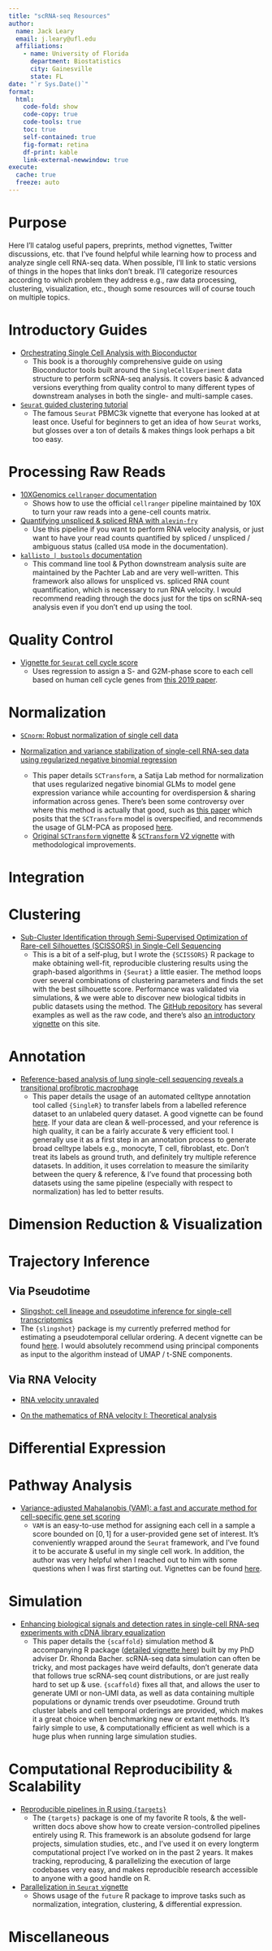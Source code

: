 ```yaml
---
title: "scRNA-seq Resources"
author:
  name: Jack Leary
  email: j.leary@ufl.edu
  affiliations:
    - name: University of Florida
      department: Biostatistics 
      city: Gainesville
      state: FL
date: "`r Sys.Date()`"
format:
  html:
    code-fold: show
    code-copy: true
    code-tools: true
    toc: true
    self-contained: true
    fig-format: retina
    df-print: kable
    link-external-newwindow: true
execute: 
  cache: true
  freeze: auto
---
```


# Purpose 

Here I'll catalog useful papers, preprints, method vignettes, Twitter discussions, etc. that I've found helpful while learning how to process and analyze single cell RNA-seq data. When possible, I'll link to static versions of things in the hopes that links don't break. I'll categorize resources according to which problem they address e.g., raw data processing, clustering, visualization, etc., though some resources will of course touch on multiple topics.  

# Introductory Guides 

- [Orchestrating Single Cell Analysis with Bioconductor](http://bioconductor.org/books/release/OSCA/)
  - This book is a thoroughly comprehensive guide on using Bioconductor tools built around the `SingleCellExperiment` data structure to perform scRNA-seq analysis. It covers basic & advanced versions everything from quality control to many different types of downstream analyses in both the single- and multi-sample cases. 
  
- [`Seurat` guided clustering tutorial](https://satijalab.org/seurat/articles/pbmc3k_tutorial.html)
  - The famous `Seurat` PBMC3k vignette that everyone has looked at at least once. Useful for beginners to get an idea of how `Seurat` works, but glosses over a ton of details & makes things look perhaps a bit too easy. 

# Processing Raw Reads 

- [10XGenomics `cellranger` documentation](https://support.10xgenomics.com/single-cell-gene-expression/software/pipelines/latest/installation)
  - Shows how to use the official `cellranger` pipeline maintained by 10X to turn your raw reads into a gene-cell counts matrix. 

- [Quantifying unspliced & spliced RNA with `alevin-fry`](https://combine-lab.github.io/alevin-fry-tutorials/2021/alevin-fry-velocity/)
  - Use this pipeline if you want to perform RNA velocity analysis, or just want to have your read counts quantified by spliced / unspliced / ambiguous status (called `USA` mode in the documentation).

- [`kallisto | bustools` documentation](https://www.kallistobus.tools)
  - This command line tool & Python downstream analysis suite are maintained by the Pachter Lab and are very well-written. This framework also allows for unspliced vs. spliced RNA count quantification, which is necessary to run RNA velocity. I would recommend reading through the docs just for the tips on scRNA-seq analysis even if you don't end up using the tool. 

# Quality Control 

- [Vignette for `Seurat` cell cycle score](https://satijalab.org/seurat/articles/cell_cycle_vignette.html)
  - Uses regression to assign a S- and G2M-phase score to each cell based on human cell cycle genes from [this 2019 paper](https://doi.org/10.1126/science.aad0501). 

# Normalization 

- [`SCnorm`: Robust normalization of single cell data](https://doi.org/10.1038/nmeth.4263)

- [Normalization and variance stabilization of single-cell RNA-seq data using regularized negative binomial regression](https://doi.org/10.1186/s13059-019-1874-1)
  - This paper details `SCTransform`, a Satija Lab method for normalization that uses regularized negative binomial GLMs to model gene expression variance while accounting for overdispersion & sharing information across genes. There's been some controversy over where this method is actually that good, such as [this paper](http://dx.doi.org/10.1186/s13059-021-02451-7) which posits that the `SCTransform` model is overspecified, and recommends the usage of GLM-PCA as proposed [here](https://doi.org/10.1186/s13059-019-1861-6). 
  - [Original `SCTransform` vignette ](https://satijalab.org/seurat/articles/sctransform_vignette.html) & [`SCTransform` V2 vignette](https://satijalab.org/seurat/articles/sctransform_v2_vignette.html) with methodological improvements. 

# Integration 

# Clustering 

- [Sub-Cluster Identification through Semi-Supervised Optimization of Rare-cell Silhouettes (SCISSORS) in Single-Cell Sequencing](https://doi.org/10.1101/2021.10.29.466448)
  - This is a bit of a self-plug, but I wrote the `{SCISSORS}` R package to make obtaining well-fit, reproducible clustering results using the graph-based algorithms in `{Seurat}` a little easier. The method loops over several combinations of clustering parameters and finds the set with the best silhouette score. Performance was validated via simulations, & we were able to discover new biological tidbits in public datasets using the method. The [GitHub repository](https://github.com/jr-leary7/SCISSORS) has several examples as well as the raw code, and there's also [an introductory vignette](https://jr-leary7.github.io/quarto-site/tutorials/SCISSORS_Reclustering.html) on this site. 

# Annotation 

- [Reference-based analysis of lung single-cell sequencing reveals a transitional profibrotic macrophage](https://doi.org/10.1038/s41590-018-0276-y)
  - This paper details the usage of an automated celltype annotation tool called `{SingleR}` to transfer labels from a labelled reference dataset to an unlabeled query dataset. A good vignette can be found [here](https://www.bioconductor.org/packages/devel/bioc/vignettes/SingleR/inst/doc/SingleR.html). If your data are clean & well-processed, and your reference is high quality, it can be a fairly accurate & very efficient tool. I generally use it as a first step in an annotation process to generate broad celltype labels e.g., monocyte, T cell, fibroblast, etc. Don't treat its labels as ground truth, and definitely try multiple reference datasets. In addition, it uses correlation to measure the similarity between the query & reference, & I've found that processing both datasets using the same pipeline (especially with respect to normalization) has led to better results. 

# Dimension Reduction & Visualization 

# Trajectory Inference

## Via Pseudotime
 - [Slingshot: cell lineage and pseudotime inference for single-cell transcriptomics](https://doi.org/10.1186/s12864-018-4772-0)
  - The `{slingshot}` package is my currently preferred method for estimating a pseudotemporal cellular ordering. A decent vignette can be found [here](https://bioconductor.org/packages/release/bioc/vignettes/slingshot/inst/doc/vignette.html). I would absolutely recommend using principal components as input to the algorithm instead of UMAP / t-SNE components.   

## Via RNA Velocity

- [RNA velocity unravaled](https://doi.org/10.1371/journal.pcbi.1010492)

- [On the mathematics of RNA velocity I: Theoretical analysis](https://doi.org/10.4208/csiam-am.SO-2020-0001)

# Differential Expression 

# Pathway Analysis 

- [Variance-adjusted Mahalanobis (VAM): a fast and accurate method for cell-specific gene set scoring](https://doi.org/10.1093/nar/gkaa582)
   - `VAM` is an easy-to-use method for assigning each cell in a sample a score bounded on $[0, 1]$ for a user-provided gene set of interest. It's conveniently wrapped around the `Seurat` framework, and I've found it to be accurate & useful in my single cell work. In addition, the author was very helpful when I reached out to him with some questions when I was first starting out. Vignettes can be found [here](https://hrfrost.host.dartmouth.edu/VAM/). 

# Simulation

- [Enhancing biological signals and detection rates in single-cell RNA-seq experiments with cDNA library equalization ](https://doi.org/10.1093/nar/gkab1071)
   - This paper details the `{scaffold}` simulation method & accompanying R package ([detailed vignette here](https://www.rhondabacher.com/scaffold-vignette.pdf)) built by my PhD adviser Dr. Rhonda Bacher. scRNA-seq data simulation can often be tricky, and most packages have weird defaults, don't generate data that follows true scRNA-seq count distributions, or are just really hard to set up & use. `{scaffold}` fixes all that, and allows the user to generate UMI or non-UMI data, as well as data containing multiple populations or dynamic trends over pseudotime. Ground truth cluster labels and cell temporal orderings are provided, which makes it a great choice when benchmarking new or extant methods. It's fairly simple to use, & computationally efficient as well which is a huge plus when running large simulation studies. 

# Computational Reproducibility & Scalability 

- [Reproducible pipelines in R using `{targets}`](https://docs.ropensci.org/targets/)
  - The `{targets}` package is one of my favorite R tools, & the well-written docs above show how to create version-controlled pipelines entirely using R. This framework is an absolute godsend for large projects, simulation studies, etc., and I've used it on every longterm computational project I've worked on in the past 2 years. It makes tracking, reproducing, & parallelizing the execution of large codebases very easy, and makes reproducible research accessible to anyone with a good handle on R.  

- [Parallelization in `Seurat` vignette](https://satijalab.org/seurat/articles/future_vignette.html)
  - Shows usage of the `future` R package to improve tasks such as normalization, integration, clustering, & differential expression. 

# Miscellaneous 

